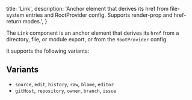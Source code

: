   title: 'Link',
  description:
    'Anchor element that derives its href from file-system entries and RootProvider config. Supports render-prop and href-return modes.',
}

The `Link` component is an anchor element that derives its `href` from a directory, file, or module export, or from the `RootProvider` config.

It supports the following variants:

## Variants

- `source`, `edit`, `history`, `raw`, `blame`, `editor`
- `gitHost`, `repository`, `owner`, `branch`, `issue`
